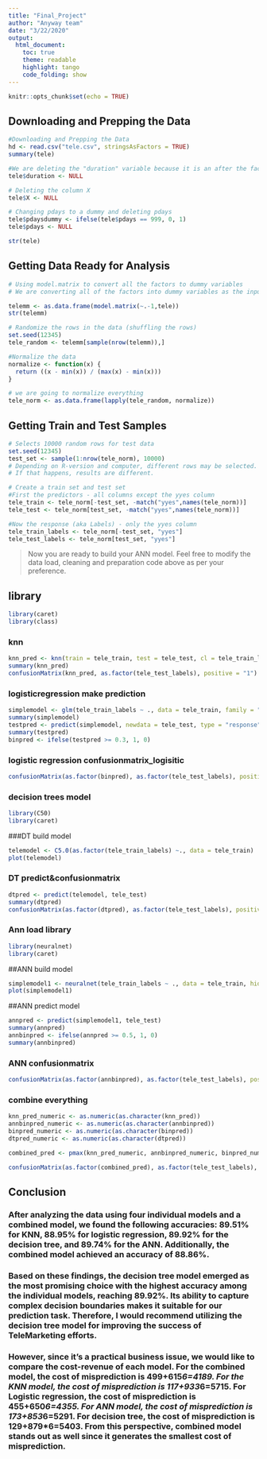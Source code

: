 ```yaml
---
title: "Final_Project"
author: "Anyway team"
date: "3/22/2020"
output:
  html_document:
    toc: true
    theme: readable
    highlight: tango
    code_folding: show
---
```


```r
knitr::opts_chunk$set(echo = TRUE)
```



## Downloading and Prepping the Data

```r
#Downloading and Prepping the Data
hd <- read.csv("tele.csv", stringsAsFactors = TRUE)
summary(tele)

#We are deleting the "duration" variable because it is an after the fact measurement. We only should be using variables that we know before the call
tele$duration <- NULL

# Deleting the column X
tele$X <- NULL

# Changing pdays to a dummy and deleting pdays
tele$pdaysdummy <- ifelse(tele$pdays == 999, 0, 1)
tele$pdays <- NULL

str(tele)
```

## Getting Data Ready for Analysis

```r
# Using model.matrix to convert all the factors to dummy variables
# We are converting all of the factors into dummy variables as the input into knn has to be numeric

telemm <- as.data.frame(model.matrix(~.-1,tele))
str(telemm)

# Randomize the rows in the data (shuffling the rows)
set.seed(12345)
tele_random <- telemm[sample(nrow(telemm)),]

#Normalize the data
normalize <- function(x) {
  return ((x - min(x)) / (max(x) - min(x)))
}

# we are going to normalize everything 
tele_norm <- as.data.frame(lapply(tele_random, normalize))
```


## Getting Train and Test Samples

```r
# Selects 10000 random rows for test data
set.seed(12345)
test_set <- sample(1:nrow(tele_norm), 10000) 
# Depending on R-version and computer, different rows may be selected. 
# If that happens, results are different. 

# Create a train set and test set
#First the predictors - all columns except the yyes column
tele_train <- tele_norm[-test_set, -match("yyes",names(tele_norm))]
tele_test <- tele_norm[test_set, -match("yyes",names(tele_norm))]

#Now the response (aka Labels) - only the yyes column
tele_train_labels <- tele_norm[-test_set, "yyes"]
tele_test_labels <- tele_norm[test_set, "yyes"]

```

> Now you are ready to build your ANN model. Feel free to modify the data load, cleaning and preparation code above as per your preference.


## library
```r
library(caret)
library(class)
```


### knn
```r
knn_pred <- knn(train = tele_train, test = tele_test, cl = tele_train_labels, k = 15)
summary(knn_pred)
confusionMatrix(knn_pred, as.factor(tele_test_labels), positive = "1")
```


### logisticregression  make prediction
```r
simplemodel <- glm(tele_train_labels ~ ., data = tele_train, family = "binomial")
summary(simplemodel)
testpred <- predict(simplemodel, newdata = tele_test, type = "response")
summary(testpred)
binpred <- ifelse(testpred >= 0.3, 1, 0)

```


### logistic regression confusionmatrix_logisitic
```r
confusionMatrix(as.factor(binpred), as.factor(tele_test_labels), positive = "1")
```


### decision trees model
```r
library(C50)
library(caret)
```

###DT build model
```r
telemodel <- C5.0(as.factor(tele_train_labels) ~., data = tele_train)
plot(telemodel)
```

### DT predict&confusionmatrix
```r
dtpred <- predict(telemodel, tele_test)
summary(dtpred)
confusionMatrix(as.factor(dtpred), as.factor(tele_test_labels), positive = "1")
```

### Ann load library
```r
library(neuralnet)
library(caret)
```

##ANN build model
```r
simplemodel1 <- neuralnet(tele_train_labels ~ ., data = tele_train, hidden = 5)
plot(simplemodel1)
```

##ANN predict model
```r
annpred <- predict(simplemodel1, tele_test)
summary(annpred)
annbinpred <- ifelse(annpred >= 0.5, 1, 0)
summary(annbinpred)
```
### ANN confusionmatrix
```r
confusionMatrix(as.factor(annbinpred), as.factor(tele_test_labels), positive = "1")
```


### combine everything
```r
knn_pred_numeric <- as.numeric(as.character(knn_pred))
annbinpred_numeric <- as.numeric(as.character(annbinpred))
binpred_numeric <- as.numeric(as.character(binpred))
dtpred_numeric <- as.numeric(as.character(dtpred))

combined_pred <- pmax(knn_pred_numeric, annbinpred_numeric, binpred_numeric, dtpred_numeric)

confusionMatrix(as.factor(combined_pred), as.factor(tele_test_labels), positive = "1")
```

## Conclusion
### After analyzing the data using four individual models and a combined model, we found the following accuracies: 89.51% for KNN, 88.95% for logistic regression, 89.92% for the decision tree, and 89.74% for the ANN. Additionally, the combined model achieved an accuracy of 88.86%.

### Based on these findings, the decision tree model emerged as the most promising choice with the highest accuracy among the individual models, reaching 89.92%. Its ability to capture complex decision boundaries makes it suitable for our prediction task. Therefore, I would recommend utilizing the decision tree model for improving the success of TeleMarketing efforts.

### However, since it's a practical business issue, we would like to compare the cost-revenue of each model. For the combined model, the cost of misprediction is 499+615*6=4189. For the KNN model, the cost of misprediction is 117+933*6=5715. For Logistic regression, the cost of misprediction is 455+650*6=4355. For ANN model, the cost of misprediction is 173+853*6=5291. For decision tree, the cost of misprediction is 129+879*6=5403. From this perspective, combined model stands out as well since it generates the smallest cost of misprediction. 

